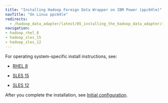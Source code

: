 ```yaml
---
title: "Installing Hadoop Foreign Data Wrapper on IBM Power (ppc64le)"
navTitle: "On Linux ppc64le"
redirects:
  - /hadoop_data_adapter/latest/05_installing_the_hadoop_data_adapter/ibm_power_ppc64le
navigation:
- hadoop_rhel_8
- hadoop_sles_15
- hadoop_sles_12
---
```


For operating system-specific install instructions, see:


  - [RHEL 8](hadoop_rhel_8)

  - [SLES 15](hadoop_sles_15)
  - [SLES 12](hadoop_sles_12)

After you complete the installation, see [Initial configuration](../../configuring).


